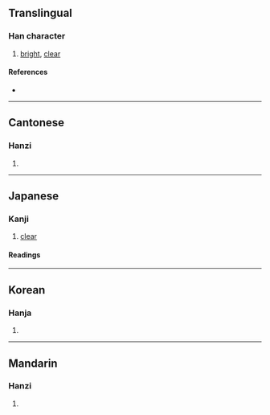 {{also|瞭}}
{{character info/new}}
==Translingual==

===Han character===
{{Han char|rn=72|rad=日|as=12|sn=16|four=64096|canj=AKCF|ids=⿰日尞}}

# [[bright]], [[clear]]

====References====
* {{Han ref|kx=0499.370|dkj=14148|dj=0869.080|hdz=21536.030|uh=66B8|ud=26296|bh=BEE9|bd=48873}}

----

==Cantonese==

===Hanzi===
{{yue-hanzi|jyut=[[liu4]]|y=liu4}}

# {{defn|lang=yue|sort=日12}}

----

==Japanese==

===Kanji===
{{ja-kanji|grade=|rs=日12}}

# [[clear]]

====Readings====
{{ja-readings
|goon=りょう<れう
|kanon=りょう<れう
|kun=あき-らか
}}

----

==Korean==

===Hanja===
{{ko-hanja|hangeul=[[료]]>[[요]]|eumhun=|rv=ryo>yo|mr=ryo>yo|y=lyo>yo}}

# {{defn|lang=ko|sort=日12}}

----

==Mandarin==

===Hanzi===
{{cmn-hanzi|pin=[[liáo]] ([[liao2]])|wg=liao<sup>2</sup>}}

# {{defn|lang=cmn|sort=日12}}